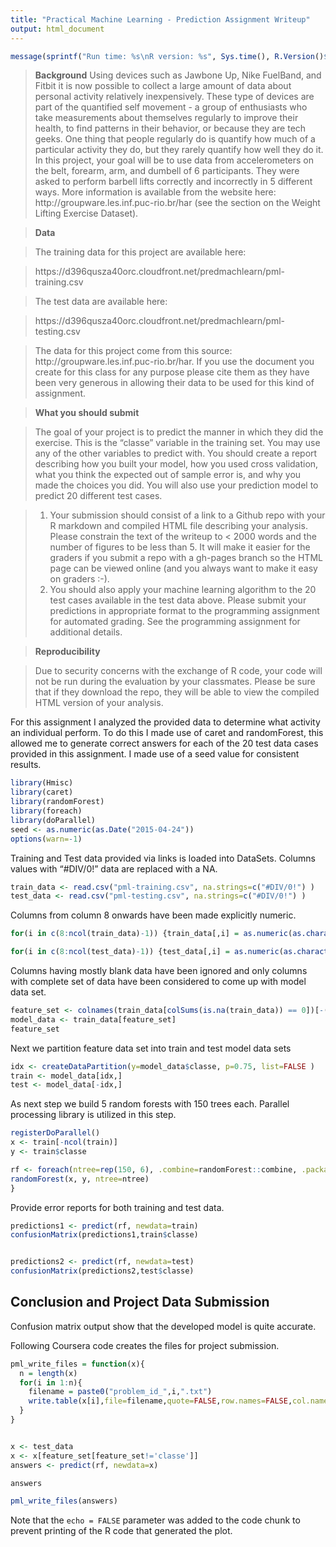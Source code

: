 ```yaml
---
title: "Practical Machine Learning - Prediction Assignment Writeup"
output: html_document 
---
```

```r
message(sprintf("Run time: %s\nR version: %s", Sys.time(), R.Version()$version.string))
```

> **Background**
> Using devices such as Jawbone Up, Nike FuelBand, and Fitbit it is now possible to collect a large amount of data about personal activity relatively inexpensively. These type of devices are part of the quantified self movement - a group of enthusiasts who take measurements about themselves regularly to improve their health, to find patterns in their behavior, or because they are tech geeks. One thing that people regularly do is quantify how much of a particular activity they do, but they rarely quantify how well they do it. In this project, your goal will be to use data from accelerometers on the belt, forearm, arm, and dumbell of 6 participants. They were asked to perform barbell lifts correctly and incorrectly in 5 different ways. More information is available from the website here: http://groupware.les.inf.puc-rio.br/har (see the section on the Weight Lifting Exercise Dataset). 

> **Data **

> The training data for this project are available here: 

> https://d396qusza40orc.cloudfront.net/predmachlearn/pml-training.csv

> The test data are available here: 

> https://d396qusza40orc.cloudfront.net/predmachlearn/pml-testing.csv

> The data for this project come from this source: http://groupware.les.inf.puc-rio.br/har. If you use the document you create for this class for any purpose please cite them as they have been very generous in allowing their data to be used for this kind of assignment. 

> **What you should submit**

> The goal of your project is to predict the manner in which they did the exercise. This is the "classe" variable in the training set. You may use any of the other variables to predict with. You should create a report describing how you built your model, how you used cross validation, what you think the expected out of sample error is, and why you made the choices you did. You will also use your prediction model to predict 20 different test cases. 

> 1. Your submission should consist of a link to a Github repo with your R markdown and compiled HTML file describing your analysis. Please constrain the text of the writeup to < 2000 words and the number of figures to be less than 5. It will make it easier for the graders if you submit a repo with a gh-pages branch so the HTML page can be viewed online (and you always want to make it easy on graders :-).
> 2. You should also apply your machine learning algorithm to the 20 test cases available in the test data above. Please submit your predictions in appropriate format to the programming assignment for automated grading. See the programming assignment for additional details. 

> **Reproducibility **

> Due to security concerns with the exchange of R code, your code will not be run during the evaluation by your classmates. Please be sure that if they download the repo, they will be able to view the compiled HTML version of your analysis. 

For this assignment I analyzed the provided data to determine what activity an individual perform.
To do this I made use of caret and randomForest, this allowed me to generate correct answers for
each of the 20 test data cases provided in this assignment.  I made use of a seed value for 
consistent results.


```r
library(Hmisc)
library(caret)
library(randomForest)
library(foreach)
library(doParallel)
seed <- as.numeric(as.Date("2015-04-24"))
options(warn=-1)
```


Training and Test data provided via links is loaded into DataSets.
Columns values with "#DIV/0!" data are replaced with a NA.

```r
train_data <- read.csv("pml-training.csv", na.strings=c("#DIV/0!") )
test_data <- read.csv("pml-testing.csv", na.strings=c("#DIV/0!") )
```

Columns from column 8 onwards have been made explicitly numeric.

```r
for(i in c(8:ncol(train_data)-1)) {train_data[,i] = as.numeric(as.character(train_data[,i]))}

for(i in c(8:ncol(test_data)-1)) {test_data[,i] = as.numeric(as.character(test_data[,i]))}
```

Columns having mostly blank data have been ignored and only columns with complete set of data 
have been considered to come up with model data set.

```r
feature_set <- colnames(train_data[colSums(is.na(train_data)) == 0])[-(1:7)]
model_data <- train_data[feature_set]
feature_set
```

Next we partition feature data set into train and test model data sets

```r
idx <- createDataPartition(y=model_data$classe, p=0.75, list=FALSE )
train <- model_data[idx,]
test <- model_data[-idx,]
```

As next step we build 5 random forests with 150 trees each. Parallel processing library
is utilized in this step.


```r
registerDoParallel()
x <- train[-ncol(train)]
y <- train$classe

rf <- foreach(ntree=rep(150, 6), .combine=randomForest::combine, .packages='randomForest') %dopar% {
randomForest(x, y, ntree=ntree) 
}
```

Provide error reports for both training and test data.
```r
predictions1 <- predict(rf, newdata=train)
confusionMatrix(predictions1,train$classe)


predictions2 <- predict(rf, newdata=test)
confusionMatrix(predictions2,test$classe)
```

Conclusion and Project Data Submission
--------------------------------------

Confusion matrix output show that the developed model is quite accurate.  

Following Coursera code creates the files for project submission.

```r
pml_write_files = function(x){
  n = length(x)
  for(i in 1:n){
    filename = paste0("problem_id_",i,".txt")
    write.table(x[i],file=filename,quote=FALSE,row.names=FALSE,col.names=FALSE)
  }
}


x <- test_data
x <- x[feature_set[feature_set!='classe']]
answers <- predict(rf, newdata=x)

answers

pml_write_files(answers)
```

Note that the `echo = FALSE` parameter was added to the code chunk to prevent printing of the R code that generated the plot.
